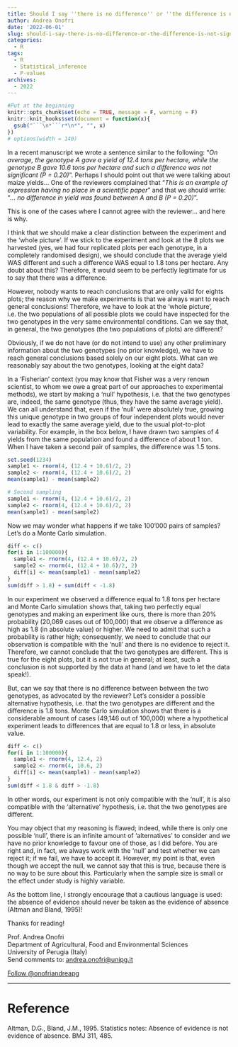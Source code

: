 ```yaml
---
title: Should I say ''there is no difference'' or ''the difference is not significant''?
author: Andrea Onofri
date: '2022-06-01'
slug: should-i-say-there-is-no-difference-or-the-difference-is-not-significant
categories:
  - R
tags:
  - R
  - Statistical_inference
  - P-values
archives:
  - 2022
---
```


```r
#Put at the beginning
knitr::opts_chunk$set(echo = TRUE, message = F, warning = F)
knitr::knit_hooks$set(document = function(x){ 
  gsub("```\n*```r*\n*", "", x) 
})
# options(width = 140)
```


In a recent manuscript we wrote a sentence similar to the following: "*On average, the genotype A gave a yield of 12.4 tons per hectare, while the genotype B gave 10.6 tons per hectare and such a difference was not significant (P = 0.20)*". Perhaps I should point out that we were talking about maize yields... One of the reviewers complained that "*This is an example of expression having no place in a scientific paper*" and that we should write: "*... no difference in yield was found between A and B (P = 0.20)*".

This is one of the cases where I cannot agree with the reviewer... and here is why.

I think that we should make a clear distinction between the experiment and the 'whole picture'. If we stick to the experiment and look at the 8 plots we harvested (yes, we had four replicated plots per each genotype, in a completely randomised design), we should conclude that the average yield WAS different and such a difference WAS equal to 1.8 tons per hectare. Any doubt about this? Therefore, it would seem to be perfectly legitimate for us to say that there was a difference.

However, nobody wants to reach conclusions that are only valid for eights plots; the reason why we make experiments is that we always want to reach general conclusions! Therefore, we have to look at the 'whole picture', i.e. the two populations of all possible plots we could have inspected for the two genotypes in the very same environmental conditions. Can we say that, in general, the two genotypes (the two populations of plots) are different?

Obviously, if we do not have (or do not intend to use) any other preliminary information about the two genotypes (no prior knowledge), we have to reach general conclusions based solely on our eight plots. What can we reasonably say about the two genotypes, looking at the eight data?

In a 'Fisherian' context (you may know that Fisher was a very renown scientist, to whom we owe a great part of our approaches to experimental methods), we start by making a 'null' hypothesis, i.e. that the two genotypes are, indeed, the same genotype (thus, they have the same average yield). We can all understand that, even if the 'null' were absolutely true, growing this unique genotype in two groups of four independent plots would never lead to exactly the same average yield, due to the usual plot-to-plot variability. For example, in the box below, I have drawn two samples of 4 yields from the same population and found a difference of about 1 ton. When I have taken a second pair of samples, the difference was 1.5 tons. 

```r
set.seed(1234)
sample1 <- rnorm(4, (12.4 + 10.6)/2, 2)
sample2 <- rnorm(4, (12.4 + 10.6)/2, 2)
mean(sample1) - mean(sample2)

# Second sampling
sample1 <- rnorm(4, (12.4 + 10.6)/2, 2)
sample2 <- rnorm(4, (12.4 + 10.6)/2, 2)
mean(sample1) - mean(sample2)
```

Now we may wonder what happens if we take 100'000 pairs of samples? Let's do a Monte Carlo simulation.

```r
diff <- c()
for(i in 1:100000){
  sample1 <- rnorm(4, (12.4 + 10.6)/2, 2)
  sample2 <- rnorm(4, (12.4 + 10.6)/2, 2)
  diff[i] <- mean(sample1) - mean(sample2)
}
sum(diff > 1.8) + sum(diff < -1.8)
```

In our experiment we observed a difference equal to 1.8 tons per hectare and Monte Carlo simulation shows that, taking two perfectly equal genotypes and making an experiment like ours, there is more than 20% probability (20,069 cases out of 100,000) that we observe a difference as high as 1.8 (in absolute value) or higher. We need to admit that such a probability is rather high; consequently, we need to conclude that our observation is compatible with the 'null' and there is no evidence to reject it. Therefore, we cannot conclude that the two genotypes are different. This is true for the eight plots, but it is not true in general; at least, such a conclusion is not supported by the data at hand (and we have to let the data speak!).

But, can we say that there is no difference between between the two genotypes, as advocated by the reviewer? Let's consider a possible alternative hypothesis, i.e. that the two genotypes are different and the difference is 1.8 tons. Monte Carlo simulation shows that there is a considerable amount of cases (49,146 out of 100,000) where a hypothetical experiment leads to differences that are equal to 1.8 or less, in absolute value.

```r
diff <- c()
for(i in 1:100000){
  sample1 <- rnorm(4, 12.4, 2)
  sample2 <- rnorm(4, 10.6, 2)
  diff[i] <- mean(sample1) - mean(sample2)
}
sum(diff < 1.8 & diff > -1.8)
```

In other words, our experiment is not only compatible with the 'null', it is also compatible with the 'alternative' hypothesis, i.e. that the two genotypes are different.

You may object that my reasoning is flawed; indeed, while there is only one possible 'null', there is an infinite amount of 'alternatives' to consider and we have no prior knowledge to favour one of those, as I did before. You are right and, in fact, we always work with the 'null' and test whether we can reject it; if we fail, we have to accept it. However, my point is that, even though we accept the null, we cannot say that this is true, because there is no way to be sure about this. Particularly when the sample size is small or the effect under study is highly variable.

As the bottom line, I strongly encourage that a cautious language is used: the absence of evidence should never be taken as the evidence of absence (Altman and Bland, 1995)!

Thanks for reading!

Prof. Andrea Onofri   
Department of Agricultural, Food and Environmental Sciences    
University of Perugia (Italy)    
Send comments to: [andrea.onofri@unipg.it](mailto:andrea.onofri@unipg.it)

<a href="https://twitter.com/onofriandreapg?ref_src=twsrc%5Etfw" class="twitter-follow-button" data-show-count="false">Follow @onofriandreapg</a><script async src="https://platform.twitter.com/widgets.js" charset="utf-8"></script>

---

# Reference

Altman, D.G., Bland, J.M., 1995. Statistics notes: Absence of evidence is not evidence of absence. BMJ 311, 485.




